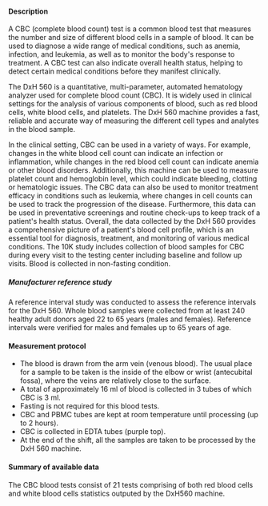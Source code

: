 #### Description

A CBC (complete blood count) test is a common blood test that measures the number and size of different blood cells in a sample of blood. It can be used to diagnose a wide range of medical conditions, such as anemia, infection, and leukemia, as well as to monitor the body's response to treatment. A CBC test can also indicate overall health status, helping to detect certain medical conditions before they manifest clinically.

The DxH 560 is a quantitative, multi-parameter, automated hematology analyzer used for complete blood count (CBC). It is widely used in clinical settings for the analysis of various components of blood, such as red blood cells, white blood cells, and platelets. The DxH 560 machine provides a fast, reliable and accurate way of measuring the different cell types and analytes in the blood sample. 

In the clinical setting, CBC can be used in a variety of ways. For example, changes in the white blood cell count can indicate an infection or inflammation, while changes in the red blood cell count can indicate anemia or other blood disorders. Additionally, this machine can be used to measure platelet count and hemoglobin level, which could indicate bleeding, clotting or hematologic issues. The CBC data can also be used to monitor treatment efficacy in conditions such as leukemia, where changes in cell counts can be used to track the progression of the disease. Furthermore, this data can be used in preventative screenings and routine check-ups to keep track of a patient's health status. Overall, the data collected by the DxH 560 provides a comprehensive picture of a patient's blood cell profile, which is an essential tool for diagnosis, treatment, and monitoring of various medical conditions.
The 10K study includes collection of blood samples for CBC during every visit to the testing center including baseline and follow up visits. Blood is collected in non-fasting condition.


##### Manufacturer reference study
A reference interval study was conducted to assess the reference intervals for the DxH 560. Whole blood samples were collected from at least 240 healthy adult donors aged 22 to 65 years (males and females). Reference intervals were verified for males and females up to 65 years of age.

#### Measurement protocol

* The blood is drawn from the arm vein (venous blood). The usual place for a sample to be taken is the inside of the elbow or wrist (antecubital fossa), where the veins are relatively close to the surface. 
* A total of approximately 16 ml of blood is collected in 3 tubes of which CBC is 3 ml.
* Fasting is not required for this blood tests.
* CBC and PBMC tubes are kept at room temperature until processing (up to 2 hours).
* CBC is collected in EDTA tubes (purple top).
* At the end of the shift, all the samples are taken to be processed by the DxH 560 machine.


#### Summary of available data

The CBC blood tests consist of 21 tests comprising of both red blood cells and white blood cells statistics outputed by the DxH560 machine.

